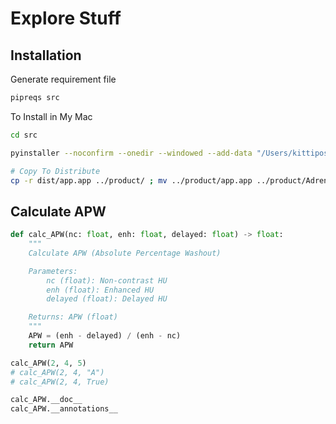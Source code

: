 # Explore Stuff

## Installation

Generate requirement file

```zsh
pipreqs src
```

To Install in My Mac

```zsh
cd src

pyinstaller --noconfirm --onedir --windowed --add-data "/Users/kittipos/opt/miniconda3/lib/python3.9/site-packages/customtkinter:customtkinter/" app.py

# Copy To Distribute
cp -r dist/app.app ../product/ ; mv ../product/app.app ../product/AdrenalWashout_App.app
```

## Calculate APW
```python
def calc_APW(nc: float, enh: float, delayed: float) -> float:
    """
    Calculate APW (Absolute Percentage Washout)

    Parameters:
        nc (float): Non-contrast HU
        enh (float): Enhanced HU
        delayed (float): Delayed HU

    Returns: APW (float)
    """
    APW = (enh - delayed) / (enh - nc)
    return APW

calc_APW(2, 4, 5)
# calc_APW(2, 4, "A")
# calc_APW(2, 4, True)
```

```python
calc_APW.__doc__
calc_APW.__annotations__
```
